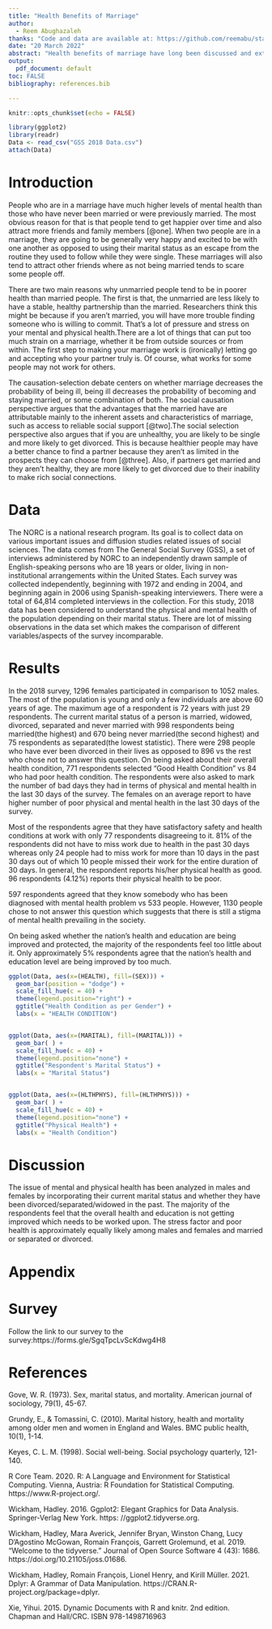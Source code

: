 ```yaml
---
title: "Health Benefits of Marriage"
author: 
  - Reem Abughazaleh
thanks: "Code and data are available at: https://github.com/reemabu/sta304paper3.git"
date: "20 March 2022"
abstract: "Health benefits of marriage have long been discussed and extensively studied but previous research has yielded inconsistent results for males and females. At older ages accumulated benefits or disadvantages of past marital experience, as well as current marital status, may be relevant, but fewer studies have considered effects of marital history. Possible effects of parity, and the extent to which these may contribute to marital status differentials in health, have also been rarely considered.Marriage has been long considered a healthy institution, with a long list of benefits. For instance, very happily married people have a reduced risk of heart disease and stroke.Using the General Social Survey, the author analyzes the physical and mental health among the adult population in the year 2018 factoring in their marital status. The results demonstrate that divorced people and males have lesser number of poor physical and mental health in the past 30 days of the survey."
output:
  pdf_document: default
toc: FALSE
bibliography: references.bib

---
```



```r
knitr::opts_chunk$set(echo = FALSE)
```



```r
library(ggplot2)
library(readr)
Data <- read_csv("GSS 2018 Data.csv")
attach(Data)
```


# Introduction
People who are in a marriage have much higher levels of mental health than those who have never been married or were previously married. The most obvious reason for that is that people tend to get happier over time and also attract more friends and family members [@one]. When two people are in a marriage, they are going to be generally very happy and excited to be with one another as opposed to using their marital status as an escape from the routine they used to follow while they were single. These marriages will also tend to attract other friends where as not being married tends to scare some people off.

There are two main reasons why unmarried people tend to be in poorer health than married people. The first is that, the unmarried are less likely to have a stable, healthy partnership than the married. Researchers think this might be because if you aren't married, you will have more trouble finding someone who is willing to commit. That's a lot of pressure and stress on your mental and physical health.There are a lot of things that can put too much strain on a marriage, whether it be from outside sources or from within. The first step to making your marriage work is (ironically) letting go and accepting who your partner truly is. Of course, what works for some people may not work for others.

The causation-selection debate centers on whether marriage decreases the probability of being ill, being ill decreases the probability of becoming and staying married, or some combination of both. The social causation perspective argues that the advantages that the married have are attributable mainly to the inherent assets and characteristics of marriage, such as access to reliable social support [@two].The social selection perspective also argues that if you are unhealthy, you are likely to be single and more likely to get divorced. This is because healthier people may have a better chance to find a partner because they aren't as limited in the prospects they can choose from [@three]. Also, if partners get married and they aren't healthy, they are more likely to get divorced due to their inability to make rich social connections.





# Data
The NORC is a national research program. Its goal is to collect data on various important issues and diffusion studies related issues of social sciences. The data comes from The General Social Survey (GSS), a set of interviews administered by NORC to an independently drawn sample of English-speaking persons who are 18 years or older, living in non-institutional arrangements within the United States. Each survey was collected independently, beginning with 1972 and ending in 2004, and beginning again in 2006 using Spanish-speaking interviewers. There were a total of 64,814 completed interviews in the collection.
For this study, 2018 data has been considered to understand the physical and mental health of the population depending on their marital status. 
There are lot of missing observations in the data set which makes the comparison of different variables/aspects of the survey incomparable. 



# Results

In the 2018 survey, 1296 females participated in comparison to 1052 males. The most of the population is young and only a few individuals are above 60 years of age. The maximum age of a respondent is 72 years with just 29 respondents. 
The current marital status of a person is married, widowed, divorced, separated and never married with 998 respondents being married(the highest) and 670 being never married(the second highest) and 75 respondents as separated(the lowest statistic). There were 298 people who have ever been divorced in their lives as opposed to 896 vs the rest who chose not to answer this question. On being asked about their overall health condition, 771 respondents selected "Good Health Condition" vs 84 who had poor health condition. The respondents were also asked to mark the number of bad days they had in terms of physical and mental health in the last 30 days of the survey. The females on an average report to have higher number of poor physical and mental health in the last 30 days of the survey.  

Most of the respondents agree that they have satisfactory safety and health conditions at work with only 77 respondents disagreeing to it. 81% of the respondents did not have to miss work due to health in the past 30 days whereas only 24 people had to miss work for more than 10 days in the past 30 days out of which 10 people missed their work for the entire duration of 30 days. In general, the respondent reports his/her physical health as good. 96 respondents (4.12%) reports their physical health to be poor. 


597 respondents agreed that they know somebody who has been diagnosed with mental health problem vs 533 people. However, 1130 people chose to not answer this question which suggests that there is still a stigma of mental health prevailing in the society. 

On being asked whether the nation's health and education are being improved and protected, the majority of the respondents feel too little about it. Only approximately 5% respondents agree that the nation's health and education level are being improved by too much. 




```r

ggplot(Data, aes(x=(HEALTH), fill=(SEX))) + 
  geom_bar(position = "dodge") +
  scale_fill_hue(c = 40) +
  theme(legend.position="right") +
  ggtitle("Health Condition as per Gender") +
  labs(x = "HEALTH CONDITION")


ggplot(Data, aes(x=(MARITAL), fill=(MARITAL))) + 
  geom_bar( ) +
  scale_fill_hue(c = 40) +
  theme(legend.position="none") +
  ggtitle("Respondent's Marital Status") +
  labs(x = "Marital Status")


ggplot(Data, aes(x=(HLTHPHYS), fill=(HLTHPHYS))) + 
  geom_bar( ) +
  scale_fill_hue(c = 40) +
  theme(legend.position="none") +
  ggtitle("Physical Health") +
  labs(x = "Health Condition")

```



# Discussion
The issue of mental and physical health has been analyzed in males and females by incorporating their current marital status and whether they have been divorced/separated/widowed in the past. The majority of the respondents feel that the overall health and education is not getting improved which needs to be worked upon. 
The stress factor and poor health is approximately equally likely among males and females and married or separated or divorced. 

\newpage

\appendix

# Appendix {-}

# Survey
Follow the link to our survey to the  survey:https://forms.gle/SgqTpcLvScKdwg4H8

\newpage
# References

Gove, W. R. (1973). Sex, marital status, and mortality. American journal of sociology, 79(1), 45-67.

Grundy, E., & Tomassini, C. (2010). Marital history, health and mortality among older men and women in England and Wales. BMC public health, 10(1), 1-14.

Keyes, C. L. M. (1998). Social well-being. Social psychology quarterly, 121-140.

R Core Team. 2020. R: A Language and Environment for Statistical Computing. Vienna, Austria: R
Foundation for Statistical Computing. https://www.R-project.org/.

Wickham, Hadley. 2016. Ggplot2: Elegant Graphics for Data Analysis. Springer-Verlag New York. https:
//ggplot2.tidyverse.org.

Wickham, Hadley, Mara Averick, Jennifer Bryan, Winston Chang, Lucy D’Agostino McGowan, Romain
François, Garrett Grolemund, et al. 2019. “Welcome to the tidyverse.” Journal of Open Source Software 4
(43): 1686. https://doi.org/10.21105/joss.01686.

Wickham, Hadley, Romain François, Lionel Henry, and Kirill Müller. 2021. Dplyr: A Grammar of Data
Manipulation. https://CRAN.R-project.org/package=dplyr.

Xie, Yihui. 2015. Dynamic Documents with R and knitr. 2nd edition. Chapman and Hall/CRC. ISBN
  978-1498716963


